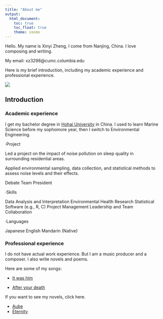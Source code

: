 ```yaml
---
title: "About me"
output: 
  html_document:
    toc: true
    toc_float: true
    theme: cosmo
---
```


Hello. My name is Xinyi Zheng, I come from Nanjing, China. I love composing and writing. 

My email: xz3298@cumc.columbia.edu

Here is my brief introduction, including my academic experience and professional experience.

![](image/rev.png)

## Introduction{.tabset}

### Academic experience

I get my bachelor degree in [Hohai University](https://www.hhu.edu.cn) in China. I used to learn Marine Science before my sophomore year, then I switch to Environmental Engineering.

·Project

Led a project on the impact of noise pollution on sleep quality in surrounding residential areas.

Applied environmental sampling, data collection, and statistical methods to assess noise levels and their effects.

Debate Team President


·Skills

Data Analysis and Interpretation
Environmental Health Research
Statistical Software (e.g., R, C)
Project Management
Leadership and Team Collaboration

·Languages

Japanese
English 
Mandarin (Native)

### Professional experience

I do not have actual work experience. But I am a music producer and a composer. I also write novels and poems.

Here are some of my songs:

* [It was him](https://www.bilibili.com/video/BV1ug411o7Hq/?spm_id_from=333.337.search-card.all.click&vd_source=eae4882d62ae72f27db3f5c74a44c1f5)

* [After your death](https://www.bilibili.com/video/BV12d4y1f7PC/?spm_id_from=333.337.search-card.all.click&vd_source=eae4882d62ae72f27db3f5c74a44c1f5)

If you want to see my novels, click here.

* [Aube](https://archiveofourown.org/works/46965529)
* [Eternity](https://archiveofourown.org/works/49010215)